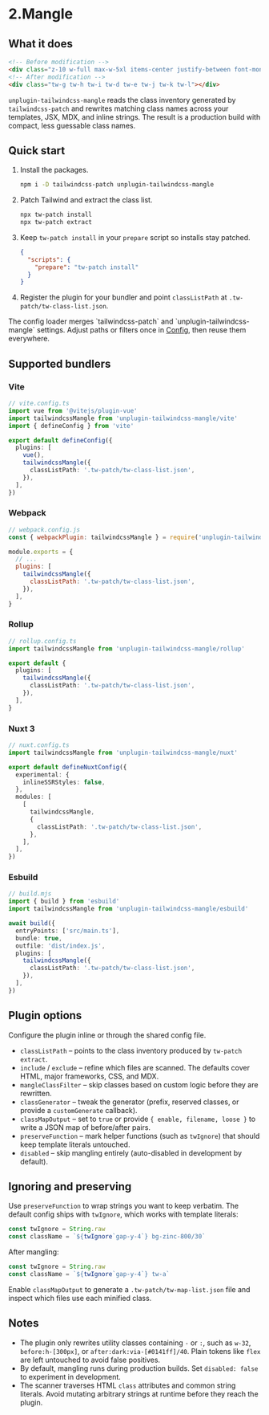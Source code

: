 
# 2.Mangle

## What it does

```html
<!-- Before modification -->
<div class="z-10 w-full max-w-5xl items-center justify-between font-mono text-sm lg:flex"></div>
<!-- After modification -->
<div class="tw-g tw-h tw-i tw-d tw-e tw-j tw-k tw-l"></div>
```

`unplugin-tailwindcss-mangle` reads the class inventory generated by `tailwindcss-patch` and rewrites matching class names across your templates, JSX, MDX, and inline strings. The result is a production build with compact, less guessable class names.

## Quick start

1. Install the packages.

   ```sh npm2yarn
   npm i -D tailwindcss-patch unplugin-tailwindcss-mangle
   ```

2. Patch Tailwind and extract the class list.

   ```sh
   npx tw-patch install
   npx tw-patch extract
   ```

3. Keep `tw-patch install` in your `prepare` script so installs stay patched.

   ```json
   {
     "scripts": {
       "prepare": "tw-patch install"
     }
   }
   ```

4. Register the plugin for your bundler and point `classListPath` at `.tw-patch/tw-class-list.json`.

<Callout type="info">
The config loader merges `tailwindcss-patch` and `unplugin-tailwindcss-mangle` settings. Adjust paths or filters once in <a href="../config">Config</a>, then reuse them everywhere.
</Callout>

## Supported bundlers

### Vite

```ts
// vite.config.ts
import vue from '@vitejs/plugin-vue'
import tailwindcssMangle from 'unplugin-tailwindcss-mangle/vite'
import { defineConfig } from 'vite'

export default defineConfig({
  plugins: [
    vue(),
    tailwindcssMangle({
      classListPath: '.tw-patch/tw-class-list.json',
    }),
  ],
})
```

### Webpack

```js
// webpack.config.js
const { webpackPlugin: tailwindcssMangle } = require('unplugin-tailwindcss-mangle')

module.exports = {
  // ...
  plugins: [
    tailwindcssMangle({
      classListPath: '.tw-patch/tw-class-list.json',
    }),
  ],
}
```

### Rollup

```ts
// rollup.config.ts
import tailwindcssMangle from 'unplugin-tailwindcss-mangle/rollup'

export default {
  plugins: [
    tailwindcssMangle({
      classListPath: '.tw-patch/tw-class-list.json',
    }),
  ],
}
```

### Nuxt 3

```ts
// nuxt.config.ts
import tailwindcssMangle from 'unplugin-tailwindcss-mangle/nuxt'

export default defineNuxtConfig({
  experimental: {
    inlineSSRStyles: false,
  },
  modules: [
    [
      tailwindcssMangle,
      {
        classListPath: '.tw-patch/tw-class-list.json',
      },
    ],
  ],
})
```

### Esbuild

```ts
// build.mjs
import { build } from 'esbuild'
import tailwindcssMangle from 'unplugin-tailwindcss-mangle/esbuild'

await build({
  entryPoints: ['src/main.ts'],
  bundle: true,
  outfile: 'dist/index.js',
  plugins: [
    tailwindcssMangle({
      classListPath: '.tw-patch/tw-class-list.json',
    }),
  ],
})
```

## Plugin options

Configure the plugin inline or through the shared config file.

- `classListPath` – points to the class inventory produced by `tw-patch extract`.
- `include` / `exclude` – refine which files are scanned. The defaults cover HTML, major frameworks, CSS, and MDX.
- `mangleClassFilter` – skip classes based on custom logic before they are rewritten.
- `classGenerator` – tweak the generator (prefix, reserved classes, or provide a `customGenerate` callback).
- `classMapOutput` – set to `true` or provide `{ enable, filename, loose }` to write a JSON map of before/after pairs.
- `preserveFunction` – mark helper functions (such as `twIgnore`) that should keep template literals untouched.
- `disabled` – skip mangling entirely (auto-disabled in development by default).

## Ignoring and preserving

Use `preserveFunction` to wrap strings you want to keep verbatim. The default config ships with `twIgnore`, which works with template literals:

```js
const twIgnore = String.raw
const className = `${twIgnore`gap-y-4`} bg-zinc-800/30`
```

After mangling:

```js
const twIgnore = String.raw
const className = `${twIgnore`gap-y-4`} tw-a`
```

Enable `classMapOutput` to generate a `.tw-patch/tw-map-list.json` file and inspect which files use each minified class.

## Notes

- The plugin only rewrites utility classes containing `-` or `:`, such as `w-32`, `before:h-[300px]`, or `after:dark:via-[#0141ff]/40`. Plain tokens like `flex` are left untouched to avoid false positives.
- By default, mangling runs during production builds. Set `disabled: false` to experiment in development.
- The scanner traverses HTML `class` attributes and common string literals. Avoid mutating arbitrary strings at runtime before they reach the plugin.
